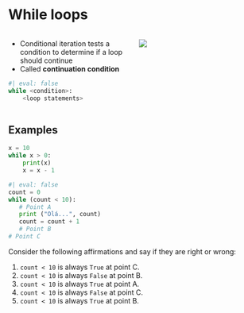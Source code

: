 # While loops {data-stack-name="while"}

::: columns
::: {.column width="50%"}
-   Conditional iteration tests a condition to determine if a loop
    should continue
-   Called **continuation condition**

```python
#| eval: false
while <condition>:
    <loop statements>
```
:::

::: {.column width="50%"}
![](/img/whileloop.PNG)
:::
:::

## Examples

```python
x = 10
while x > 0:
    print(x)
    x = x - 1
```

```python
#| eval: false
count = 0
while (count < 10):
   # Point A
   print ("Olá...", count)
   count = count + 1
   # Point B
# Point C
```

Consider the following affirmations and say if they are right or wrong:

1.  `count < 10` is always `True` at point C.
2.  `count < 10` is always `False` at point B.
3.  `count < 10` is always `True` at point A.
4.  `count < 10` is always `False` at point C.
5.  `count < 10` is always `True` at point B.
